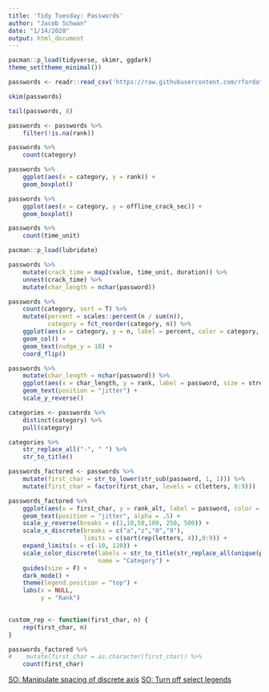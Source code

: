 ```yaml
---
title: 'Tidy Tuesday: Passwords'
author: "Jacob Schwan"
date: "1/14/2020"
output: html_document
---
```


```r
pacman::p_load(tidyverse, skimr, ggdark)
theme_set(theme_minimal())
```

```r
passwords <- readr::read_csv('https://raw.githubusercontent.com/rfordatascience/tidytuesday/master/data/2020/2020-01-14/passwords.csv')

```

```r
skim(passwords)
```

```r
tail(passwords, 8)
```

```r
passwords <- passwords %>%
    filter(!is.na(rank))
```


```r
passwords %>%
    count(category)
```

```r
passwords %>%
    ggplot(aes(x = category, y = rank)) +
    geom_boxplot()
```

```r
passwords %>%
    ggplot(aes(x = category, y = offline_crack_sec)) +
    geom_boxplot()
```

```r
passwords %>%
    count(time_unit)
```

```r
pacman::p_load(lubridate)
```

```r
passwords %>%
    mutate(crack_time = map2(value, time_unit, duration)) %>%
    unnest(crack_time) %>%
    mutate(char_length = nchar(password))
```

```r
passwords %>%
    count(category, sort = T) %>%
    mutate(percent = scales::percent(n / sum(n)),
           category = fct_reorder(category, n)) %>%
    ggplot(aes(x = category, y = n, label = percent, color = category, fill = category)) +
    geom_col() +
    geom_text(nudge_y = 10) +
    coord_flip()
```

```r
passwords %>%
    mutate(char_length = nchar(password)) %>%
    ggplot(aes(x = char_length, y = rank, label = password, size = strength, color = category)) +
    geom_text(position = "jitter") + 
    scale_y_reverse()
```

```r
categories <- passwords %>%
    distinct(category) %>%
    pull(category)

categories %>%
    str_replace_all("-", " ") %>%
    str_to_title()
```


```r
passwords_factored <- passwords %>%
    mutate(first_char = str_to_lower(str_sub(password, 1, 1))) %>%
    mutate(first_char = factor(first_char, levels = c(letters, 0:9)))

passwords_factored %>%
    ggplot(aes(x = first_char, y = rank_alt, label = password, color = category, size = strength)) +
    geom_text(position = "jitter", alpha = .5) +
    scale_y_reverse(breaks = c(1,10,50,100, 250, 500)) +
    scale_x_discrete(breaks = c("a","z","0","9"),
                     limits = c(sort(rep(letters, 4)),0:9)) +
    expand_limits(x = c(-10, 120)) +
    scale_color_discrete(labels = str_to_title(str_replace_all(unique(passwords$category), "-", " ")),
                         name = "Category") +
    guides(size = F) +
    dark_mode() +
    theme(legend.position = "top") +
    labs(x = NULL,
         y = "Rank")
    
```

```r
custom_rep <- function(first_char, n) {
    rep(first_char, n)
}

passwords_factored %>%
#    mutate(first_char = as.character(first_char)) %>%
    count(first_char)


```

[SO: Manipulate spacing of discrete axis](https://stackoverflow.com/questions/44141993/spacing-of-discrete-axis-by-a-categorical-variable)
[SO: Turn off select legends](https://stackoverflow.com/questions/14604435/turning-off-some-legends-in-a-ggplot)
